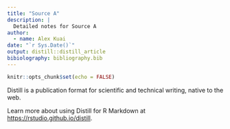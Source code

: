 ```yaml
---
title: "Source A"
description: |
  Detailed notes for Source A
author:
  - name: Alex Kuai 
date: "`r Sys.Date()`"
output: distill::distill_article
bibiolography: bibliography.bib
---
```


```r
knitr::opts_chunk$set(echo = FALSE)
```

Distill is a publication format for scientific and technical writing, native to the web. 

Learn more about using Distill for R Markdown at <https://rstudio.github.io/distill>.





